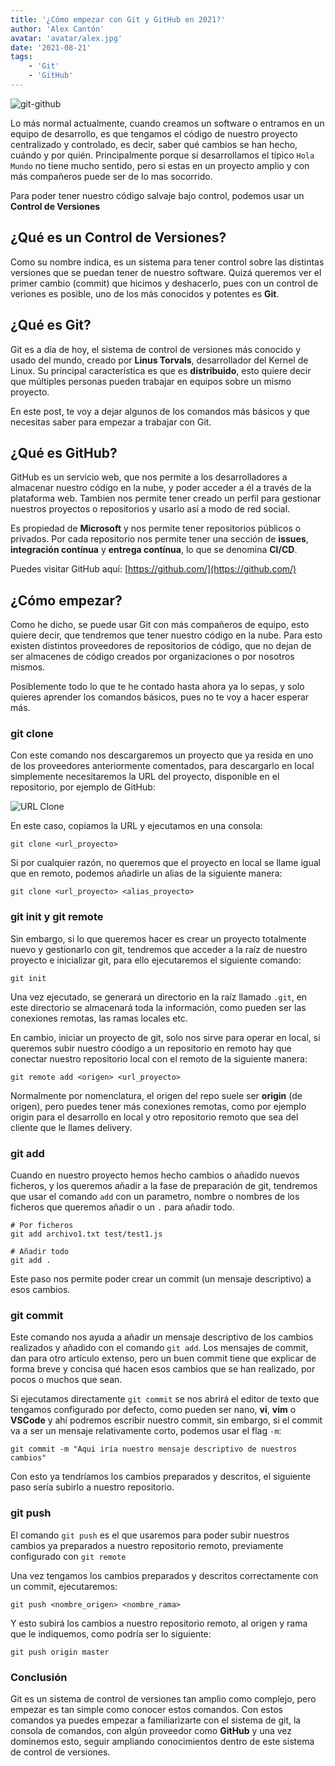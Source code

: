 ```yaml
---
title: '¿Cómo empezar con Git y GitHub en 2021?'
author: 'Alex Cantón'
avatar: 'avatar/alex.jpg'
date: '2021-08-21'
tags:
    - 'Git'
    - 'GitHub'
---
```

![git-github](/images/posts/empezar-con-git-en-2021/git-github.png)


Lo más normal actualmente, cuando creamos un software o entramos en un equipo de desarrollo, es que tengamos el código de nuestro proyecto centralizado y controlado, es decir, saber qué cambios se han hecho, cuándo y por quién. Principalmente porque si desarrollamos el típico `Hola Mundo` no tiene mucho sentido, pero si estas en un proyecto amplio y con más compañeros puede ser de lo mas socorrido.

Para poder tener nuestro código salvaje bajo control, podemos usar un **Control de Versiones**

## ¿Qué es un Control de Versiones?

Como su nombre indica, es un sistema para tener control sobre las distintas versiones que se puedan tener de nuestro software. Quizá queremos ver el primer cambio (commit) que hicimos y deshacerlo, pues con un control de veriones es posible, uno de los más conocidos y potentes es **Git**.

## ¿Qué es Git?

Git es a día de hoy, el sistema de control de versiones más conocido y usado del mundo, creado por **Linus Torvals**, desarrollador del Kernel de Linux. Su principal característica es que es **distribuido**, esto quiere decir que múltiples personas pueden trabajar en equipos sobre un mismo proyecto.

En este post, te voy a dejar algunos de los comandos más básicos y que necesitas saber para empezar a trabajar con Git.

## ¿Qué es GitHub?

GitHub es un servicio web, que nos permite a los desarrolladores a almacenar nuestro código en la nube, y poder acceder a él a través de la plataforma web. Tambien nos permite tener creado un perfil para gestionar nuestros proyectos o repositorios y usarlo así a modo de red social.

Es propiedad de **Microsoft** y nos permite tener repositorios públicos o privados. Por cada repositorio nos permite tener una sección de **issues**, **integración contínua** y **entrega contínua**, lo que se denomina **CI/CD**.

Puedes visitar GitHub aquí: [https://github.com/](https://github.com/)

## ¿Cómo empezar?

Como he dicho, se puede usar Git con más compañeros de equipo, esto quiere decir, que tendremos que tener nuestro código en la nube. Para esto existen distintos proveedores de repositorios de código, que no dejan de ser almacenes de código creados por organizaciones o por nosotros mismos.

Posiblemente todo lo que te he contado hasta ahora ya lo sepas, y solo quieres aprender los comandos básicos, pues no te voy a hacer esperar más.

### git clone

Con este comando nos descargaremos un proyecto que ya resida en uno de los proveedores anteriormente comentados, para descargarlo en local simplemente necesitaremos la URL del proyecto, disponible en el repositorio, por ejemplo de GitHub:

![URL Clone](/images/posts/empezar-con-git-en-2021/clone.jpeg)

En este caso, copiamos la URL y ejecutamos en una consola:

```shell
git clone <url_proyecto>
```

Si por cualquier razón, no queremos que el proyecto en local se llame igual que en remoto, podemos añadirle un alias de la siguiente manera:

```shell
git clone <url_proyecto> <alias_proyecto>
```

### git init y git remote

Sin embargo, si lo que queremos hacer es crear un proyecto totalmente nuevo y gestionarlo con git, tendremos que acceder a la raíz de nuestro proyecto e inicializar git, para ello ejecutaremos el siguiente comando:

```shell
git init
```

Una vez ejecutado, se generará un directorio en la raíz llamado `.git`, en este directorio se almacenará toda la información, como pueden ser las conexiones remotas, las ramas locales etc.

En cambio, iniciar un proyecto de git, solo nos sirve para operar en local, si queremos subir nuestro cóodigo a un repositorio en remoto hay que conectar nuestro repositorio local con el remoto de la siguiente manera:

```shell
git remote add <origen> <url_proyecto>
```

Normalmente por nomenclatura, el origen del repo suele ser **origin** (de origen), pero puedes tener más conexiones remotas, como por ejemplo origin para el desarrollo en local y otro repositorio remoto que sea del cliente que le llames delivery.

### git add

Cuando en nuestro proyecto hemos hecho cambios o añadido nuevos ficheros, y los queremos añadir a la fase de preparación de git, tendremos que usar el comando `add` con un parametro, nombre o nombres de los ficheros que queremos añadir o un `.` para añadir todo.

```shell
# Por ficheros
git add archivo1.txt test/test1.js

# Añadir todo
git add . 
```

Este paso nos permite poder crear un commit (un mensaje descriptivo) a esos cambios.

### git commit

Este comando nos ayuda a añadir un mensaje descriptivo de los cambios realizados y añadido con el comando `git add`. Los mensajes de commit, dan para otro artículo extenso, pero un buen commit tiene que explicar de forma breve y concisa qué hacen esos cambios que se han realizado, por pocos o muchos que sean. 

Si ejecutamos directamente `git commit` se nos abrirá el editor de texto que tengamos configurado por defecto, como pueden ser nano, **vi**, **vim** o **VSCode** y ahí podremos escribir nuestro commit, sin embargo, si el commit va a ser un mensaje relativamente corto, podemos usar el flag `-m`:

```shell
git commit -m "Aqui iría nuestro mensaje descriptivo de nuestros cambios"
```

Con esto ya tendríamos los cambios preparados y descritos, el siguiente paso sería subirlo a nuestro repositorio.

### git push

El comando `git push` es el que usaremos para poder subir nuestros cambios ya preparados a nuestro repositorio remoto, previamente configurado con `git remote`

Una vez tengamos los cambios preparados y descritos correctamente con un commit, ejecutaremos:

```shell
git push <nombre_origen> <nombre_rama>
```

Y esto subirá los cambios a nuestro repositorio remoto, al origen y rama que le indiquemos, como podría ser lo siguiente:

```shell
git push origin master
```




### Conclusión
Git es un sistema de control de versiones tan amplio como complejo, pero empezar es tan simple como conocer estos comandos. Con estos comandos ya puedes empezar a familiarizarte con el sistema de git, la consola de comandos, con algún proveedor como **GitHub** y una vez dominemos esto, seguir ampliando conocimientos dentro de este sistema de control de versiones.